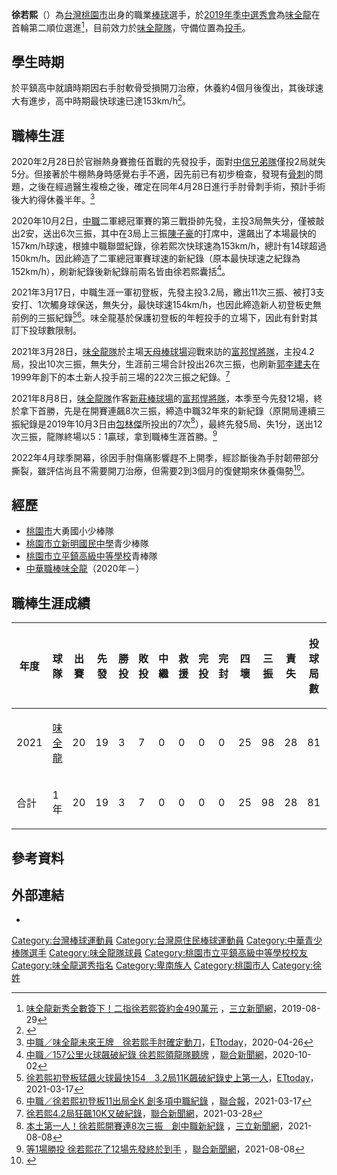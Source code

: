 {{Infobox CPBL player|
|name=徐若熙|
|image=File:徐若熙於2019年王貞治盃.jpg|
|width=300|
|position=投手|
|team=味全龍|
|number=18 |
|height=176
|bats=右|
|throws=右|
|birthdate={{birth_date_and_age|2000|11|1|mf=y}}|
|birthplace={{TWN}}[[桃園市|桃園市]]|
|debutdate=3月17日
|debutyear=2021年
|debutteam=味全龍
|statyear=2021年球季
|stat1label=勝投—敗投
|stat1value=3—7
|stat3label=三振—四壞
|stat3value=98—25
|stat4label=防禦率
|stat4value=3.11
|teams=<nowiki></nowiki> 
*[[味全龍|味全龍]]（2019年8月29日－）
}}
'''徐若熙'''（{{bd|2000年|11月1日}}）為[[台灣|台灣]][[桃園市|桃園市]]出身的職業[[棒球|棒球]]選手，於[[中華職棒歷年選秀會_#季中選秀會（2019年7月1日）|2019年季中選秀會]]為[[味全龍|味全龍]]在首輪第二順位選進<ref>[https://www.setn.com/News.aspx?NewsID=593943 味全龍新秀全數簽下！二指徐若熙簽約金490萬元] {{Wayback|url=https://www.setn.com/News.aspx?NewsID=593943 |date=20201027215923 }}，[[三立新聞網|三立新聞網]]，2019-08-29</ref>，目前效力於[[味全龍隊|味全龍隊]]，守備位置為[[投手|投手]]。

==學生時期==
於平鎮高中就讀時期因右手肘軟骨受損開刀治療，休養約4個月後復出，其後球速大有進步，高中時期最快球速已達153km/h<ref>{{Cite web |url=https://sports.ltn.com.tw/news/paper/1246809 |title=存档副本 |access-date=2021-09-12 |archive-date=2021-09-12 |archive-url=https://web.archive.org/web/20210912040541/https://sports.ltn.com.tw/news/paper/1246809 |dead-url=no }}</ref>。

==職棒生涯==
2020年2月28日於官辦熱身賽擔任首戰的先發投手，面對[[中信兄弟隊|中信兄弟隊]]僅投2局就失5分。但接著於牛棚熱身時感覺右手不適，因先前已有初步檢查，發現有[[骨刺|骨刺]]的問題，之後在經過醫生複檢之後，確定在同年4月28日進行手肘骨刺手術，預計手術後大約得休養半年。<ref>[https://sports.ettoday.net/news/1700398 中職／味全龍未來王牌　徐若熙手肘確定動刀]，[[ETtoday|ETtoday]]，2020-04-26</ref>

2020年10月2日，[[中華職業棒球大聯盟|中職]]二軍總冠軍賽的第三戰掛帥先發，主投3局無失分，僅被敲出2安，送出6次三振，其中在3局上三振[[陳子豪|陳子豪]]的打席中，還飆出了本場最快的157km/h球速，根據中職聯盟紀錄，徐若熙次快球速為153km/h，總計有14球超過150km/h。因此締造了二軍總冠軍賽球速的新紀錄（原本最快球速之紀錄為152km/h），刷新紀錄後新紀錄前兩名皆由徐若熙囊括<ref>[https://udn.com/news/story/7001/4905772 中職／157公里火球飆破紀錄 徐若熙領龍隊聽牌] {{Wayback|url=https://udn.com/news/story/7001/4905772 |date=20201126011346 }}，[[聯合新聞網|聯合新聞網]]，2020-10-02</ref>。

2021年3月17日，中職生涯一軍初登板，先發主投3.2局，繳出11次三振、被打3支安打、1次觸身球保送，無失分，最快球速154km/h，也因此締造新人初登板史無前例的三振紀錄<ref>[https://sports.ettoday.net/news/1940551?redirect=1 徐若熙初登板猛飆火球最快154　3.2局11K飆破紀錄史上第一人]，[[ETtoday|ETtoday]]，2021-03-17</ref><ref>[https://udn.com/news/story/7001/5325138 中職／徐若熙初登板11出局全K 創多項中職紀錄] {{Wayback|url=https://udn.com/news/story/7001/5325138 |date=20210319113816 }}，[[聯合報|聯合報]]，2021-03-17</ref>。味全龍基於保護初登板的年輕投手的立場下，因此有針對其訂下投球數限制。

2021年3月28日，[[味全龍隊|味全龍隊]]於主場[[天母棒球場|天母棒球場]]迎戰來訪的[[富邦悍將隊|富邦悍將隊]]，主投4.2局，投出10次三振，無失分，生涯前三場合計投出26次三振，也刷新[[郭李建夫|郭李建夫]]在1999年創下的本土新人投手前三場的22次三振之紀錄。<ref>[https://udn.com/news/story/7001/5349676?from=udn-ch1_breaknews-1-0-news 徐若熙4.2局狂飆10K又破紀錄]，[[聯合新聞網|聯合新聞網]]，2021-03-28</ref>

2021年8月8日，[[味全龍隊|味全龍隊]]作客[[新莊棒球場|新莊棒球場]]的[[富邦悍將隊|富邦悍將隊]]，本季至今先發12場，終於拿下首勝，先是在開賽連飆8次三振，締造中職32年來的新紀錄（原開局連續三振紀錄是2019年10月3日由[[包林傑|包林傑]]所投出的7次<ref>[https://www.setn.com/News.aspx?NewsID=979428 本土第一人！徐若熙開賽連8次三振　創中職新紀錄] {{Wayback|url=https://www.setn.com/News.aspx?NewsID=979428 |date=20210808122840 }}，[[三立新聞網|三立新聞網]]，2021-08-08</ref>），最終先發5局、失1分，送出12次三振，龍隊終場以5：1贏球，拿到職棒生涯首勝。<ref>[https://udn.com/news/story/7001/5659652?from=udn-catelistnews_ch2 等1場勝投 徐若熙花了12場先發終於到手] {{Wayback|url=https://udn.com/news/story/7001/5659652?from=udn-catelistnews_ch2 |date=20210808122844 }}，[[聯合新聞網|聯合新聞網]]，2021-08-08</ref>

2022年4月球季開幕，徐因手肘傷痛影響趕不上開季，經診斷後為手肘韌帶部分撕裂，雖評估尚且不需要開刀治療，但需要2到3個月的復健期來休養傷勢<ref>{{Cite web |url=https://www.cna.com.tw/news/aspt/202204090205.aspx |title=存档副本 |access-date=2022-04-30 |archive-date=2022-04-30 |archive-url=https://web.archive.org/web/20220430083816/https://www.cna.com.tw/news/aspt/202204090205.aspx }}</ref>。

==經歷==
*[[桃園市|桃園市]]大勇國小少棒隊
*[[桃園市立新明國民中學|桃園市立新明國民中學]]青少棒隊
*[[桃園市立平鎮高級中等學校|桃園市立平鎮高級中等學校]]青棒隊
*[[中華職棒|中華職棒]][[味全龍|味全龍]]（2020年－）

==職棒生涯成績==
{| class="wikitable" width="1000px"
|- align="center" 
!年度!!球隊!!出賽!!先發!!勝投!!敗投!!中繼!!救援!!完投!!完封!!四壞!!三振!!責失!!投球局數!!自責分率!!被上壘率
|- align="center"
|2021||[[味全龍|味全龍]]||20||19||3||7||0||0||0||0||25||98||28||81||3.11||1.11
|- align=center style="background:#FF0000;color:#FFFFFF" align=middle 
|合計||1年||20||19||3||7||0||0||0||0||25||98||28||81||3.11||1.11
|}

== 參考資料 ==
{{reflist}}

==外部連結==
{{Commons cat|Ruo-Shi Hsu}}
{{中華職棒球員資料|id=0000005543|name=徐若熙}}
*{{Instagram|xu_rouxi|徐若熙}}
{{台灣棒球維基館}}

{{味全龍隊球員名單}}
{{秉初運動娛樂經紀}}
{{DEFAULTSORT:Hsu Jo Hsi}}
[[Category:台灣棒球運動員|Category:台灣棒球運動員]]
[[Category:台灣原住民棒球運動員|Category:台灣原住民棒球運動員]]
[[Category:中華青少棒隊選手|Category:中華青少棒隊選手]]
[[Category:味全龍隊球員|Category:味全龍隊球員]]
[[Category:桃園市立平鎮高級中等學校校友|Category:桃園市立平鎮高級中等學校校友]]
[[Category:味全龍選秀指名|Category:味全龍選秀指名]]
[[Category:卑南族人|Category:卑南族人]]
[[Category:桃園市人|Category:桃園市人]]
[[Category:徐姓|Category:徐姓]]